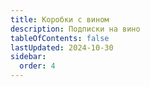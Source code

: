 ```yaml
---
title: Коробки с вином
description: Подписки на вино
tableOfContents: false
lastUpdated: 2024-10-30
sidebar:
  order: 4
---
```



<LinkCard title="Wine is social"
    description="Ежемесячный ящик вина от 23 евро/мес через Smartbox"
    href="https://wineissocial.com/"/>

<LinkCard title="Vino premier"
    description="Ящик за 25 евро/мес"
    href="https://vinopremier.com/boxpremier"/>

<LinkCard title="Wine box"
    description="Подписка на 1-6-12 месяцев от 35 евро/мес"
    href="https://winebox.es/club/"/>
